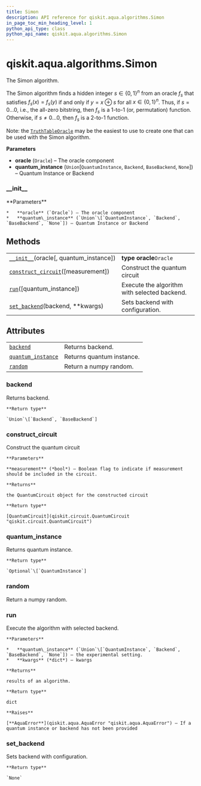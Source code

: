 ```yaml
---
title: Simon
description: API reference for qiskit.aqua.algorithms.Simon
in_page_toc_min_heading_level: 1
python_api_type: class
python_api_name: qiskit.aqua.algorithms.Simon
---
```


<span id="qiskit-aqua-algorithms-simon" />

# qiskit.aqua.algorithms.Simon

<Class id="qiskit.aqua.algorithms.Simon" github="https://github.com/qiskit-community/qiskit-aqua/tree/stable/0.8/qiskit/aqua/algorithms/education/simon.py" signature="Simon(oracle, quantum_instance=None)">
  The Simon algorithm.

  The Simon algorithm finds a hidden integer $s \in \{0,1\}^n$ from an oracle $f_s$ that satisfies $f_s(x) = f_s(y)$ if and only if $y=x \oplus s$ for all $x \in \{0,1\}^n$. Thus, if $s = 0\ldots 0$, i.e., the all-zero bitstring, then $f_s$ is a 1-to-1 (or, permutation) function. Otherwise, if $s \neq 0\ldots 0$, then $f_s$ is a 2-to-1 function.

  Note: the [`TruthTableOracle`](qiskit.aqua.components.oracles.TruthTableOracle "qiskit.aqua.components.oracles.TruthTableOracle") may be the easiest to use to create one that can be used with the Simon algorithm.

  **Parameters**

  *   **oracle** (`Oracle`) – The oracle component
  *   **quantum\_instance** (`Union`\[`QuantumInstance`, `Backend`, `BaseBackend`, `None`]) – Quantum Instance or Backend

  ### \_\_init\_\_

  <Function id="qiskit.aqua.algorithms.Simon.__init__" name="__init__" signature="__init__(oracle, quantum_instance=None)">
    **Parameters**

    *   **oracle** (`Oracle`) – The oracle component
    *   **quantum\_instance** (`Union`\[`QuantumInstance`, `Backend`, `BaseBackend`, `None`]) – Quantum Instance or Backend
  </Function>

  ## Methods

  |                                                                                                                                         |                                              |
  | --------------------------------------------------------------------------------------------------------------------------------------- | -------------------------------------------- |
  | [`__init__`](#qiskit.aqua.algorithms.Simon.__init__ "qiskit.aqua.algorithms.Simon.__init__")(oracle\[, quantum\_instance])              | **type oracle**`Oracle`                      |
  | [`construct_circuit`](#qiskit.aqua.algorithms.Simon.construct_circuit "qiskit.aqua.algorithms.Simon.construct_circuit")(\[measurement]) | Construct the quantum circuit                |
  | [`run`](#qiskit.aqua.algorithms.Simon.run "qiskit.aqua.algorithms.Simon.run")(\[quantum\_instance])                                     | Execute the algorithm with selected backend. |
  | [`set_backend`](#qiskit.aqua.algorithms.Simon.set_backend "qiskit.aqua.algorithms.Simon.set_backend")(backend, \*\*kwargs)              | Sets backend with configuration.             |

  ## Attributes

  |                                                                                                                      |                           |
  | -------------------------------------------------------------------------------------------------------------------- | ------------------------- |
  | [`backend`](#qiskit.aqua.algorithms.Simon.backend "qiskit.aqua.algorithms.Simon.backend")                            | Returns backend.          |
  | [`quantum_instance`](#qiskit.aqua.algorithms.Simon.quantum_instance "qiskit.aqua.algorithms.Simon.quantum_instance") | Returns quantum instance. |
  | [`random`](#qiskit.aqua.algorithms.Simon.random "qiskit.aqua.algorithms.Simon.random")                               | Return a numpy random.    |

  ### backend

  <Function id="qiskit.aqua.algorithms.Simon.backend" name="backend" signature="property backend">
    Returns backend.

    **Return type**

    `Union`\[`Backend`, `BaseBackend`]
  </Function>

  ### construct\_circuit

  <Function id="qiskit.aqua.algorithms.Simon.construct_circuit" name="construct_circuit" signature="construct_circuit(measurement=False)">
    Construct the quantum circuit

    **Parameters**

    **measurement** (*bool*) – Boolean flag to indicate if measurement should be included in the circuit.

    **Returns**

    the QuantumCircuit object for the constructed circuit

    **Return type**

    [QuantumCircuit](qiskit.circuit.QuantumCircuit "qiskit.circuit.QuantumCircuit")
  </Function>

  ### quantum\_instance

  <Function id="qiskit.aqua.algorithms.Simon.quantum_instance" name="quantum_instance" signature="property quantum_instance">
    Returns quantum instance.

    **Return type**

    `Optional`\[`QuantumInstance`]
  </Function>

  ### random

  <Function id="qiskit.aqua.algorithms.Simon.random" name="random" signature="property random">
    Return a numpy random.
  </Function>

  ### run

  <Function id="qiskit.aqua.algorithms.Simon.run" name="run" signature="run(quantum_instance=None, **kwargs)">
    Execute the algorithm with selected backend.

    **Parameters**

    *   **quantum\_instance** (`Union`\[`QuantumInstance`, `Backend`, `BaseBackend`, `None`]) – the experimental setting.
    *   **kwargs** (*dict*) – kwargs

    **Returns**

    results of an algorithm.

    **Return type**

    dict

    **Raises**

    [**AquaError**](qiskit.aqua.AquaError "qiskit.aqua.AquaError") – If a quantum instance or backend has not been provided
  </Function>

  ### set\_backend

  <Function id="qiskit.aqua.algorithms.Simon.set_backend" name="set_backend" signature="set_backend(backend, **kwargs)">
    Sets backend with configuration.

    **Return type**

    `None`
  </Function>
</Class>

